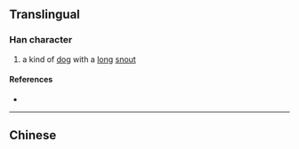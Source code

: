 {{character info/new}}
{{also|獫}}
==Translingual==

===Han character===
{{Han char|rn=94|rad=犬|as=07|sn=10|four=|canj=KHOMM|ids=⿰犭佥}}

# a kind of [[dog]] with a [[long]] [[snout]]

====References====
* {{Han ref|kx=0712.071|hdz=21349.140|uh=7303|ud=29443}}

----

==Chinese==
{{zh-see|獫}}